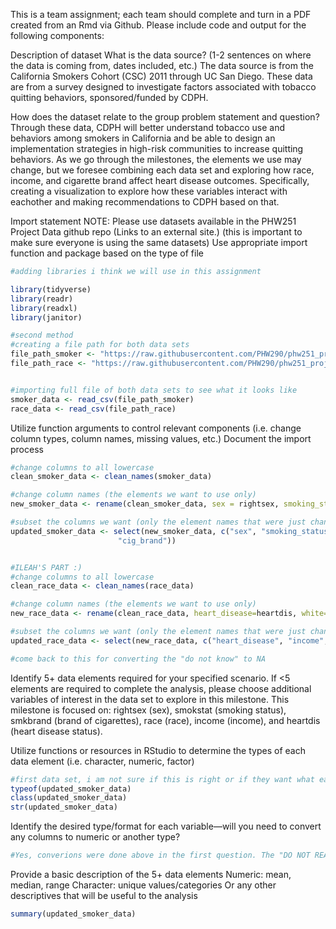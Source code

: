 This is a team assignment; each team should complete and turn in a PDF created from an Rmd via Github. Please include code and output for the following components:



Description of dataset
What is the data source? (1-2 sentences on where the data is coming from, dates included, etc.)
The data source is from the California Smokers Cohort (CSC) 2011 through UC San Diego. These data are from a survey designed to investigate factors associated with tobacco quitting behaviors, sponsored/funded by CDPH.




How does the dataset relate to the group problem statement and question?
Through these data, CDPH will better understand tobacco use and behaviors among smokers in California and be able to design an implementation strategies in high-risk communities to increase quitting behaviors. As we go through the milestones, the elements we use may change, but we foresee combining each data set and exploring how race, income, and cigarette brand affect heart disease outcomes. Specifically, creating a visualization to explore how these variables interact with eachother and making recommendations to CDPH based on that.



Import statement
NOTE: Please use datasets available in the PHW251 Project Data github repo (Links to an external site.) (this is important to make sure everyone is using the same datasets)
Use appropriate import function and package based on the type of file


```r

#adding libraries i think we will use in this assignment

library(tidyverse)
library(readr)
library(readxl)
library(janitor)

```

```r

#second method
#creating a file path for both data sets
file_path_smoker <- "https://raw.githubusercontent.com/PHW290/phw251_projectdata/main/ca_csc_smoker_data.csv"
file_path_race <- "https://raw.githubusercontent.com/PHW290/phw251_projectdata/main/ca_csc_outcome_race_data.csv"


#importing full file of both data sets to see what it looks like
smoker_data <- read_csv(file_path_smoker)
race_data <- read_csv(file_path_race)

```


Utilize function arguments to control relevant components (i.e. change column types, column names, missing values, etc.)
Document the import process
```r

#change columns to all lowercase
clean_smoker_data <- clean_names(smoker_data)

#change column names (the elements we want to use only)
new_smoker_data <- rename(clean_smoker_data, sex = rightsex, smoking_status = smokstat, cig_brand = smkbrand)

#subset the columns we want (only the element names that were just changed above)
updated_smoker_data <- select(new_smoker_data, c("sex", "smoking_status",
                        "cig_brand"))


#ILEAH'S PART :)
#change columns to all lowercase
clean_race_data <- clean_names(race_data)

#change column names (the elements we want to use only)
new_race_data <- rename(clean_race_data, heart_disease=heartdis, white=race01, black=race02, japanese=race03, chinese=race04, filipino=race05, korean=race06, asian_or_pacific_islander=race07, american_indian_or_alaskan_native=race08, mexican=race09, hispanic_latino=race10, other=race11, vietnamese=race12, asian_indian=race13, refused=race14, dont_know=race15)

#subset the columns we want (only the element names that were just changed above)
updated_race_data <- select(new_race_data, c("heart_disease", "income", "white", "black", "japanese", "chinese", "filipino", "korean", "asian_or_pacific_islander", "american_indian_or_alaskan_native", "mexican", "hispanic_latino", "other", "vietnamese", "asian_indian", "refused", "dont_know"))

#come back to this for converting the "do not know" to NA

```


Identify 5+ data elements required for your specified scenario. If <5 elements are required to complete the analysis, please choose additional variables of interest in the data set to explore in this milestone.
This milestone is focused on: rightsex (sex), smokstat (smoking status), smkbrand (brand of cigarettes), race (race), income (income), and heartdis (heart disease status).



Utilize functions or resources in RStudio to determine the types of each data element (i.e. character, numeric, factor)
```r

#first data set, i am not sure if this is right or if they want what each variable is (sex, smoking brand, smoking status individually?)
typeof(updated_smoker_data)
class(updated_smoker_data)
str(updated_smoker_data)

```



Identify the desired type/format for each variable—will you need to convert any columns to numeric or another type? 
```r

#Yes, converions were done above in the first question. The "DO NOT READ" were converted into NA.

```


Provide a basic description of the 5+ data elements
Numeric: mean, median, range
Character:  unique values/categories
Or any other descriptives that will be useful to the analysis
```r

summary(updated_smoker_data)

```